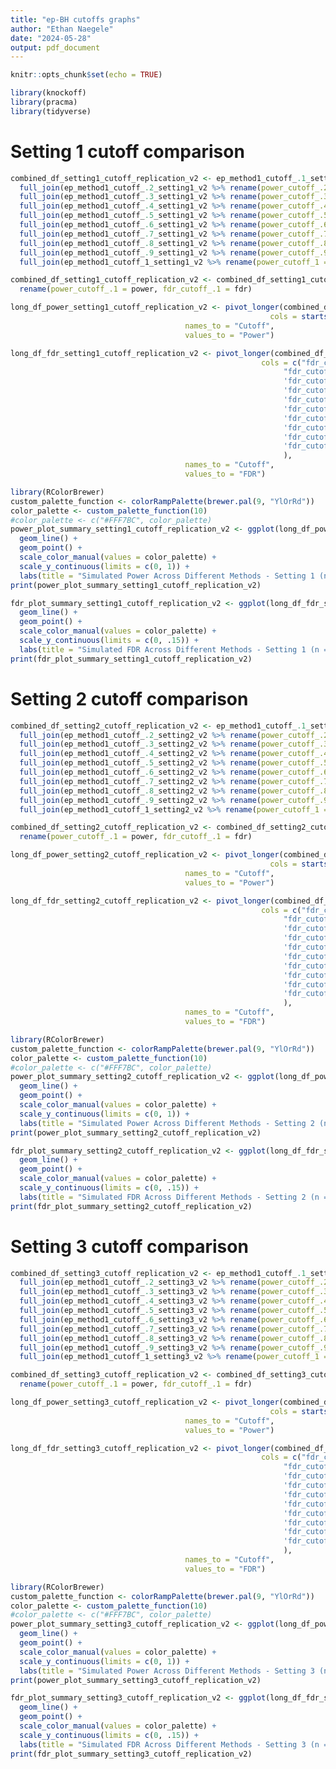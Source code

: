 ```yaml
---
title: "ep-BH cutoffs graphs"
author: "Ethan Naegele"
date: "2024-05-28"
output: pdf_document
---
```


```r
knitr::opts_chunk$set(echo = TRUE)
```

```r
library(knockoff)
library(pracma)
library(tidyverse)
```

# Setting 1 cutoff comparison


```r
combined_df_setting1_cutoff_replication_v2 <- ep_method1_cutoff_.1_setting1_v2 %>% 
  full_join(ep_method1_cutoff_.2_setting1_v2 %>% rename(power_cutoff_.2 = power, fdr_cutoff_.2 = fdr), by = 'a') %>% 
  full_join(ep_method1_cutoff_.3_setting1_v2 %>% rename(power_cutoff_.3 = power, fdr_cutoff_.3 = fdr), by = 'a') %>% 
  full_join(ep_method1_cutoff_.4_setting1_v2 %>% rename(power_cutoff_.4 = power, fdr_cutoff_.4 = fdr), by = 'a') %>% 
  full_join(ep_method1_cutoff_.5_setting1_v2 %>% rename(power_cutoff_.5 = power, fdr_cutoff_.5 = fdr), by = 'a') %>% 
  full_join(ep_method1_cutoff_.6_setting1_v2 %>% rename(power_cutoff_.6 = power, fdr_cutoff_.6 = fdr), by = 'a') %>% 
  full_join(ep_method1_cutoff_.7_setting1_v2 %>% rename(power_cutoff_.7 = power, fdr_cutoff_.7 = fdr), by = 'a') %>% 
  full_join(ep_method1_cutoff_.8_setting1_v2 %>% rename(power_cutoff_.8 = power, fdr_cutoff_.8 = fdr), by = 'a') %>% 
  full_join(ep_method1_cutoff_.9_setting1_v2 %>% rename(power_cutoff_.9 = power, fdr_cutoff_.9 = fdr), by = 'a') %>% 
  full_join(ep_method1_cutoff_1_setting1_v2 %>% rename(power_cutoff_1 = power, fdr_cutoff_1 = fdr), by = 'a')

combined_df_setting1_cutoff_replication_v2 <- combined_df_setting1_cutoff_replication_v2 %>% 
  rename(power_cutoff_.1 = power, fdr_cutoff_.1 = fdr)
```



```r
long_df_power_setting1_cutoff_replication_v2 <- pivot_longer(combined_df_setting1_cutoff_replication_v2, 
                                                          cols = starts_with("power_cutoff_"), 
                                       names_to = "Cutoff", 
                                       values_to = "Power")
```

```r
long_df_fdr_setting1_cutoff_replication_v2 <- pivot_longer(combined_df_setting1_cutoff_replication_v2, 
                                                        cols = c("fdr_cutoff_.1", 
                                                             "fdr_cutoff_.2",
                                                             'fdr_cutoff_.3',
                                                             'fdr_cutoff_.4',
                                                             'fdr_cutoff_.5',
                                                             'fdr_cutoff_.6',
                                                             'fdr_cutoff_.7',
                                                             'fdr_cutoff_.8',
                                                             'fdr_cutoff_.9',
                                                             'fdr_cutoff_1'
                                                             ), 
                                       names_to = "Cutoff", 
                                       values_to = "FDR")
```



```r
library(RColorBrewer)
custom_palette_function <- colorRampPalette(brewer.pal(9, "YlOrRd"))
color_palette <- custom_palette_function(10)
#color_palette <- c("#FFF7BC", color_palette)
power_plot_summary_setting1_cutoff_replication_v2 <- ggplot(long_df_power_setting1_cutoff_replication_v2, aes(x = a, y = Power, color = Cutoff)) +
  geom_line() +
  geom_point() +
  scale_color_manual(values = color_palette) +
  scale_y_continuous(limits = c(0, 1)) + 
  labs(title = "Simulated Power Across Different Methods - Setting 1 (n = 200, d = 40, k = 8)", x = "Signal Strength - Amplitude", y = "Simulated Power") 
print(power_plot_summary_setting1_cutoff_replication_v2)
```

```r
fdr_plot_summary_setting1_cutoff_replication_v2 <- ggplot(long_df_fdr_setting1_cutoff_replication_v2, aes(x = a, y = FDR, color = Cutoff)) +
  geom_line() +
  geom_point() +
  scale_color_manual(values = color_palette) +
  scale_y_continuous(limits = c(0, .15)) + 
  labs(title = "Simulated FDR Across Different Methods - Setting 1 (n = 200, d = 40, k = 8)", x = "Signal Strength - Amplitude", y = "Simulated FDR") 
print(fdr_plot_summary_setting1_cutoff_replication_v2)
```

# Setting 2 cutoff comparison

```r
combined_df_setting2_cutoff_replication_v2 <- ep_method1_cutoff_.1_setting2_v2 %>% 
  full_join(ep_method1_cutoff_.2_setting2_v2 %>% rename(power_cutoff_.2 = power, fdr_cutoff_.2 = fdr), by = 'a') %>% 
  full_join(ep_method1_cutoff_.3_setting2_v2 %>% rename(power_cutoff_.3 = power, fdr_cutoff_.3 = fdr), by = 'a') %>% 
  full_join(ep_method1_cutoff_.4_setting2_v2 %>% rename(power_cutoff_.4 = power, fdr_cutoff_.4 = fdr), by = 'a') %>% 
  full_join(ep_method1_cutoff_.5_setting2_v2 %>% rename(power_cutoff_.5 = power, fdr_cutoff_.5 = fdr), by = 'a') %>% 
  full_join(ep_method1_cutoff_.6_setting2_v2 %>% rename(power_cutoff_.6 = power, fdr_cutoff_.6 = fdr), by = 'a') %>% 
  full_join(ep_method1_cutoff_.7_setting2_v2 %>% rename(power_cutoff_.7 = power, fdr_cutoff_.7 = fdr), by = 'a') %>% 
  full_join(ep_method1_cutoff_.8_setting2_v2 %>% rename(power_cutoff_.8 = power, fdr_cutoff_.8 = fdr), by = 'a') %>% 
  full_join(ep_method1_cutoff_.9_setting2_v2 %>% rename(power_cutoff_.9 = power, fdr_cutoff_.9 = fdr), by = 'a') %>% 
  full_join(ep_method1_cutoff_1_setting2_v2 %>% rename(power_cutoff_1 = power, fdr_cutoff_1 = fdr), by = 'a')

combined_df_setting2_cutoff_replication_v2 <- combined_df_setting2_cutoff_replication_v2 %>% 
  rename(power_cutoff_.1 = power, fdr_cutoff_.1 = fdr)
```


```r
long_df_power_setting2_cutoff_replication_v2 <- pivot_longer(combined_df_setting2_cutoff_replication_v2, 
                                                          cols = starts_with("power_cutoff_"), 
                                       names_to = "Cutoff", 
                                       values_to = "Power")
```

```r
long_df_fdr_setting2_cutoff_replication_v2 <- pivot_longer(combined_df_setting2_cutoff_replication_v2, 
                                                        cols = c("fdr_cutoff_.1", 
                                                             "fdr_cutoff_.2",
                                                             'fdr_cutoff_.3',
                                                             'fdr_cutoff_.4',
                                                             'fdr_cutoff_.5',
                                                             'fdr_cutoff_.6',
                                                             'fdr_cutoff_.7',
                                                             'fdr_cutoff_.8',
                                                             'fdr_cutoff_.9',
                                                             'fdr_cutoff_1'
                                                             ), 
                                       names_to = "Cutoff", 
                                       values_to = "FDR")
```


```r
library(RColorBrewer)
custom_palette_function <- colorRampPalette(brewer.pal(9, "YlOrRd"))
color_palette <- custom_palette_function(10)
#color_palette <- c("#FFF7BC", color_palette)
power_plot_summary_setting2_cutoff_replication_v2 <- ggplot(long_df_power_setting2_cutoff_replication_v2, aes(x = a, y = Power, color = Cutoff)) +
  geom_line() +
  geom_point() +
  scale_color_manual(values = color_palette) +
  scale_y_continuous(limits = c(0, 1)) + 
  labs(title = "Simulated Power Across Different Methods - Setting 2 (n = 500, d = 50, k = 10)", x = "Signal Strength - Amplitude", y = "Simulated Power") 
print(power_plot_summary_setting2_cutoff_replication_v2)
```

```r
fdr_plot_summary_setting2_cutoff_replication_v2 <- ggplot(long_df_fdr_setting2_cutoff_replication_v2, aes(x = a, y = FDR, color = Cutoff)) +
  geom_line() +
  geom_point() +
  scale_color_manual(values = color_palette) +
  scale_y_continuous(limits = c(0, .15)) + 
  labs(title = "Simulated FDR Across Different Methods - Setting 2 (n = 500, d = 50, k = 10)", x = "Signal Strength - Amplitude", y = "Simulated FDR") 
print(fdr_plot_summary_setting2_cutoff_replication_v2)
```

# Setting 3 cutoff comparison


```r
combined_df_setting3_cutoff_replication_v2 <- ep_method1_cutoff_.1_setting3_v2 %>% 
  full_join(ep_method1_cutoff_.2_setting3_v2 %>% rename(power_cutoff_.2 = power, fdr_cutoff_.2 = fdr), by = 'a') %>% 
  full_join(ep_method1_cutoff_.3_setting3_v2 %>% rename(power_cutoff_.3 = power, fdr_cutoff_.3 = fdr), by = 'a') %>% 
  full_join(ep_method1_cutoff_.4_setting3_v2 %>% rename(power_cutoff_.4 = power, fdr_cutoff_.4 = fdr), by = 'a') %>% 
  full_join(ep_method1_cutoff_.5_setting3_v2 %>% rename(power_cutoff_.5 = power, fdr_cutoff_.5 = fdr), by = 'a') %>% 
  full_join(ep_method1_cutoff_.6_setting3_v2 %>% rename(power_cutoff_.6 = power, fdr_cutoff_.6 = fdr), by = 'a') %>% 
  full_join(ep_method1_cutoff_.7_setting3_v2 %>% rename(power_cutoff_.7 = power, fdr_cutoff_.7 = fdr), by = 'a') %>% 
  full_join(ep_method1_cutoff_.8_setting3_v2 %>% rename(power_cutoff_.8 = power, fdr_cutoff_.8 = fdr), by = 'a') %>% 
  full_join(ep_method1_cutoff_.9_setting3_v2 %>% rename(power_cutoff_.9 = power, fdr_cutoff_.9 = fdr), by = 'a') %>% 
  full_join(ep_method1_cutoff_1_setting3_v2 %>% rename(power_cutoff_1 = power, fdr_cutoff_1 = fdr), by = 'a')

combined_df_setting3_cutoff_replication_v2 <- combined_df_setting3_cutoff_replication_v2 %>% 
  rename(power_cutoff_.1 = power, fdr_cutoff_.1 = fdr)
```


```r
long_df_power_setting3_cutoff_replication_v2 <- pivot_longer(combined_df_setting3_cutoff_replication_v2, 
                                                          cols = starts_with("power_cutoff_"), 
                                       names_to = "Cutoff", 
                                       values_to = "Power")
```

```r
long_df_fdr_setting3_cutoff_replication_v2 <- pivot_longer(combined_df_setting3_cutoff_replication_v2, 
                                                        cols = c("fdr_cutoff_.1", 
                                                             "fdr_cutoff_.2",
                                                             'fdr_cutoff_.3',
                                                             'fdr_cutoff_.4',
                                                             'fdr_cutoff_.5',
                                                             'fdr_cutoff_.6',
                                                             'fdr_cutoff_.7',
                                                             'fdr_cutoff_.8',
                                                             'fdr_cutoff_.9',
                                                             'fdr_cutoff_1'
                                                             ), 
                                       names_to = "Cutoff", 
                                       values_to = "FDR")
```


```r
library(RColorBrewer)
custom_palette_function <- colorRampPalette(brewer.pal(9, "YlOrRd"))
color_palette <- custom_palette_function(10)
#color_palette <- c("#FFF7BC", color_palette)
power_plot_summary_setting3_cutoff_replication_v2 <- ggplot(long_df_power_setting3_cutoff_replication_v2, aes(x = a, y = Power, color = Cutoff)) +
  geom_line() +
  geom_point() +
  scale_color_manual(values = color_palette) +
  scale_y_continuous(limits = c(0, 1)) + 
  labs(title = "Simulated Power Across Different Methods - Setting 3 (n = 1000, d = 100, k = 20)", x = "Signal Strength - Amplitude", y = "Simulated Power") 
print(power_plot_summary_setting3_cutoff_replication_v2)
```

```r
fdr_plot_summary_setting3_cutoff_replication_v2 <- ggplot(long_df_fdr_setting3_cutoff_replication_v2, aes(x = a, y = FDR, color = Cutoff)) +
  geom_line() +
  geom_point() +
  scale_color_manual(values = color_palette) +
  scale_y_continuous(limits = c(0, .15)) + 
  labs(title = "Simulated FDR Across Different Methods - Setting 3 (n = 1000, d = 100, k = 20)", x = "Signal Strength - Amplitude", y = "Simulated FDR") 
print(fdr_plot_summary_setting3_cutoff_replication_v2)
```

